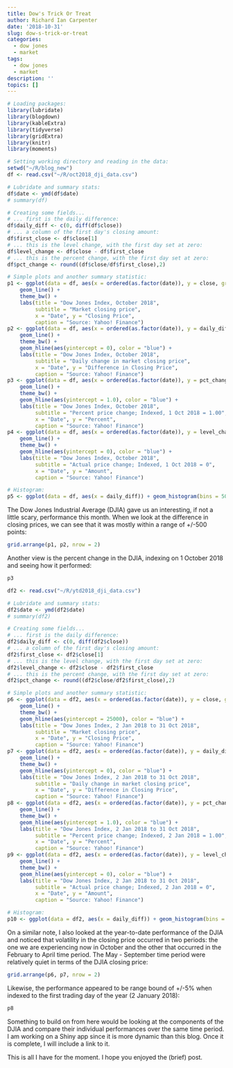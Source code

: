 ```yaml
---
title: Dow's Trick Or Treat
author: Richard Ian Carpenter
date: '2018-10-31'
slug: dow-s-trick-or-treat
categories:
  - dow jones
  - market
tags:
  - dow jones
  - market
description: ''
topics: []
---
```


```r
# Loading packages:
library(lubridate)
library(blogdown)
library(kableExtra)
library(tidyverse)
library(gridExtra)
library(knitr)
library(moments)

# Setting working directory and reading in the data:
setwd("~/R/blog_new")
df <- read.csv("~/R/oct2018_dji_data.csv")

# Lubridate and summary stats:
df$date <- ymd(df$date)
# summary(df)

# Creating some fields...
# ... first is the daily difference:
df$daily_diff <- c(0, diff(df$close))
# ... a column of the first day's closing amount:
df$first_close <- df$close[1]
# ... this is the level change, with the first day set at zero:
df$level_change <- df$close - df$first_close
# ... this is the percent change, with the first day set at zero:
df$pct_change <- round((df$close/df$first_close),2)

# Simple plots and another summary statistic:
p1 <- ggplot(data = df, aes(x = ordered(as.factor(date)), y = close, group = 1)) +
    geom_line() +
    theme_bw() + 
    labs(title = "Dow Jones Index, October 2018",
         subtitle = "Market closing price",
         x = "Date", y = "Closing Price", 
         caption = "Source: Yahoo! Finance")
p2 <- ggplot(data = df, aes(x = ordered(as.factor(date)), y = daily_diff, group = 1)) + 
	geom_line() +
    theme_bw() +
    geom_hline(aes(yintercept = 0), color = "blue") +
    labs(title = "Dow Jones Index, October 2018",
         subtitle = "Daily change in market closing price",
         x = "Date", y = "Difference in Closing Price", 
         caption = "Source: Yahoo! Finance")
p3 <- ggplot(data = df, aes(x = ordered(as.factor(date)), y = pct_change, group = 1)) + 
	geom_line() +
    theme_bw() +
    geom_hline(aes(yintercept = 1.0), color = "blue") +
    labs(title = "Dow Jones Index, October 2018",
         subtitle = "Percent price change; Indexed, 1 Oct 2018 = 1.00",
         x = "Date", y = "Percent", 
         caption = "Source: Yahoo! Finance")
p4 <- ggplot(data = df, aes(x = ordered(as.factor(date)), y = level_change, group = 1)) + 
	geom_line() +
    theme_bw() +
    geom_hline(aes(yintercept = 0), color = "blue") +
    labs(title = "Dow Jones Index, October 2018",
         subtitle = "Actual price change; Indexed, 1 Oct 2018 = 0",
         x = "Date", y = "Amount", 
         caption = "Source: Yahoo! Finance")

# Histogram:
p5 <- ggplot(data = df, aes(x = daily_diff)) + geom_histogram(bins = 50)
```

The Dow Jones Industrial Average (DJIA) gave us an interesting, if not a little scary, performance this month.  When we look at the difference in closing prices, we can see that it was mostly within a range of +/-500 points:

```r
grid.arrange(p1, p2, nrow = 2)
```

Another view is the percent change in the DJIA, indexing on 1 October 2018 and seeing how it performed:

```r
p3
```

``` r
df2 <- read.csv("~/R/ytd2018_dji_data.csv")

# Lubridate and summary stats:
df2$date <- ymd(df2$date)
# summary(df2)

# Creating some fields...
# ... first is the daily difference:
df2$daily_diff <- c(0, diff(df2$close))
# ... a column of the first day's closing amount:
df2$first_close <- df2$close[1]
# ... this is the level change, with the first day set at zero:
df2$level_change <- df2$close - df2$first_close
# ... this is the percent change, with the first day set at zero:
df2$pct_change <- round((df2$close/df2$first_close),2)

# Simple plots and another summary statistic:
p6 <- ggplot(data = df2, aes(x = ordered(as.factor(date)), y = close, group = 1)) + 
	geom_line() +
    theme_bw() +
    geom_hline(aes(yintercept = 25000), color = "blue") +
    labs(title = "Dow Jones Index, 2 Jan 2018 to 31 Oct 2018",
         subtitle = "Market closing price",
         x = "Date", y = "Closing Price", 
         caption = "Source: Yahoo! Finance")
p7 <- ggplot(data = df2, aes(x = ordered(as.factor(date)), y = daily_diff, group = 1)) + 
	geom_line() +
    theme_bw() +
    geom_hline(aes(yintercept = 0), color = "blue") +
    labs(title = "Dow Jones Index, 2 Jan 2018 to 31 Oct 2018",
         subtitle = "Daily change in market closing price",
         x = "Date", y = "Difference in Closing Price", 
         caption = "Source: Yahoo! Finance")
p8 <- ggplot(data = df2, aes(x = ordered(as.factor(date)), y = pct_change, group = 1)) + 
	geom_line() +
    theme_bw() +
    geom_hline(aes(yintercept = 1.0), color = "blue") +
    labs(title = "Dow Jones Index, 2 Jan 2018 to 31 Oct 2018",
         subtitle = "Percent price change; Indexed, 2 Jan 2018 = 1.00",
         x = "Date", y = "Percent", 
         caption = "Source: Yahoo! Finance")
p9 <- ggplot(data = df2, aes(x = ordered(as.factor(date)), y = level_change, group = 1)) + 
	geom_line() +
    theme_bw() +
    geom_hline(aes(yintercept = 0), color = "blue") +
    labs(title = "Dow Jones Index, 2 Jan 2018 to 31 Oct 2018",
         subtitle = "Actual price change; Indexed, 2 Jan 2018 = 0",
         x = "Date", y = "Amount", 
         caption = "Source: Yahoo! Finance")

# Histogram:
p10 <- ggplot(data = df2, aes(x = daily_diff)) + geom_histogram(bins = 50)
```

On a similar note, I also looked at the year-to-date performance of the DJIA and noticed that volatility in the closing price occurred in two periods: the one we are experiencing now in October and the other that occurred in the February to April time period.  The May - September time period were relatively quiet in terms of the DJIA closing price:

```r
grid.arrange(p6, p7, nrow = 2)
```

Likewise, the performance appeared to be range bound of +/-5% when indexed to the first trading day of the year (2 January 2018):

```r
p8
```

Something to build on from here would be looking at the components of the DJIA and compare their individual performances over the same time period.  I am working on a Shiny app since it is more dynamic than this blog.  Once it is complete, I will include a link to it.

This is all I have for the moment.  I hope you enjoyed the (brief) post. 